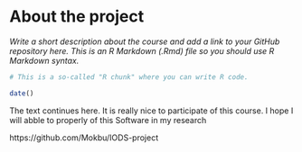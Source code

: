 
# About the project

*Write a short description about the course and add a link to your GitHub repository here. This is an R Markdown (.Rmd) file so you should use R Markdown syntax.*



```r
# This is a so-called "R chunk" where you can write R code.

date()

```
The text continues here.
It is really nice to participate of this course. I hope I will abble to properly of this Software in my research 

https://github.com/Mokbu/IODS-project
